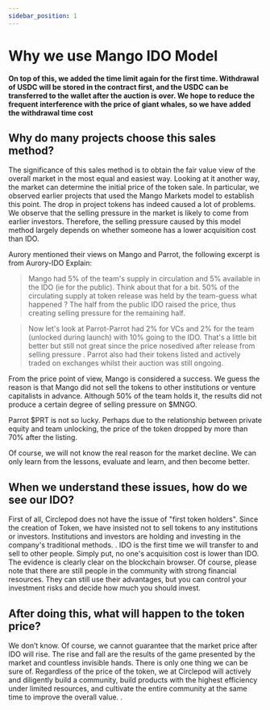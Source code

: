 ```yaml
---
sidebar_position: 1
---
```


# Why we use Mango IDO Model

**On top of this, we added the time limit again for the first time. Withdrawal of USDC will be stored in the contract first, and the USDC can be transferred to the wallet after the auction is over. We hope to reduce the frequent interference with the price of giant whales, so we have added the withdrawal time cost**

## Why do many projects choose this sales method?

The significance of this sales method is to obtain the fair value view of the overall market in the most equal and easiest way. Looking at it another way, the market can determine the initial price of the token sale. In particular, we observed earlier projects that used the Mango Markets model to establish this point. The drop in project tokens has indeed caused a lot of problems. We observe that the selling pressure in the market is likely to come from earlier investors. Therefore, the selling pressure caused by this model method largely depends on whether someone has a lower acquisition cost than IDO.

Aurory mentioned their views on Mango and Parrot, the following excerpt is from Aurory-IDO Explain:

> Mango had 5% of the team's supply in circulation and 5% available in the IDO (ie for the public). Think about that for a bit. 50% of the circulating supply at token release was held by the team-guess what happened ? The half from the public IDO raised the price, thus creating selling pressure for the remaining half.
> 

> Now let's look at Parrot-Parrot had 2% for VCs and 2% for the team (unlocked during launch) with 10% going to the IDO. That's a little bit better but still not great since the price nosedived after release from selling pressure . Parrot also had their tokens listed and actively traded on exchanges whilst their auction was still ongoing.
> 

From the price point of view, Mango is considered a success. We guess the reason is that Mango did not sell the tokens to other institutions or venture capitalists in advance. Although 50% of the team holds it, the results did not produce a certain degree of selling pressure on $MNGO.

Parrot $PRT is not so lucky. Perhaps due to the relationship between private equity and team unlocking, the price of the token dropped by more than 70% after the listing.

Of course, we will not know the real reason for the market decline. We can only learn from the lessons, evaluate and learn, and then become better.

## When we understand these issues, how do we see our IDO?

First of all, Circlepod does not have the issue of "first token holders". Since the creation of Token, we have insisted not to sell tokens to any institutions or investors. Institutions and investors are holding and investing in the company's traditional methods. . IDO is the first time we will transfer to and sell to other people. Simply put, no one's acquisition cost is lower than IDO. The evidence is clearly clear on the blockchain browser. Of course, please note that there are still people in the community with strong financial resources. They can still use their advantages, but you can control your investment risks and decide how much you should invest.

## After doing this, what will happen to the token price?

We don’t know. Of course, we cannot guarantee that the market price after IDO will rise. The rise and fall are the results of the game presented by the market and countless invisible hands. There is only one thing we can be sure of. Regardless of the price of the token, we at Circlepod will actively and diligently build a community, build products with the highest efficiency under limited resources, and cultivate the entire community at the same time to improve the overall value. .